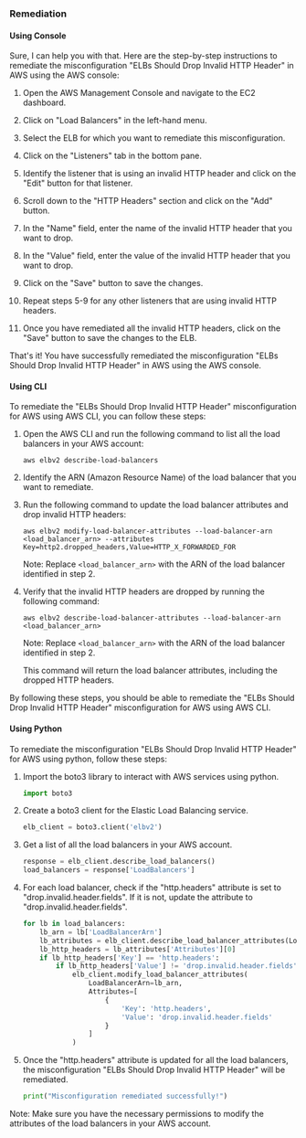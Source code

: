 ### Remediation

#### Using Console

Sure, I can help you with that. Here are the step-by-step instructions to remediate the misconfiguration "ELBs Should Drop Invalid HTTP Header" in AWS using the AWS console:

1. Open the AWS Management Console and navigate to the EC2 dashboard.

2. Click on "Load Balancers" in the left-hand menu.

3. Select the ELB for which you want to remediate this misconfiguration.

4. Click on the "Listeners" tab in the bottom pane.

5. Identify the listener that is using an invalid HTTP header and click on the "Edit" button for that listener.

6. Scroll down to the "HTTP Headers" section and click on the "Add" button.

7. In the "Name" field, enter the name of the invalid HTTP header that you want to drop.

8. In the "Value" field, enter the value of the invalid HTTP header that you want to drop.

9. Click on the "Save" button to save the changes.

10. Repeat steps 5-9 for any other listeners that are using invalid HTTP headers.

11. Once you have remediated all the invalid HTTP headers, click on the "Save" button to save the changes to the ELB.

That's it! You have successfully remediated the misconfiguration "ELBs Should Drop Invalid HTTP Header" in AWS using the AWS console.

#### Using CLI

To remediate the "ELBs Should Drop Invalid HTTP Header" misconfiguration for AWS using AWS CLI, you can follow these steps:

1. Open the AWS CLI and run the following command to list all the load balancers in your AWS account:

   ```
   aws elbv2 describe-load-balancers
   ```

2. Identify the ARN (Amazon Resource Name) of the load balancer that you want to remediate.

3. Run the following command to update the load balancer attributes and drop invalid HTTP headers:

   ```
   aws elbv2 modify-load-balancer-attributes --load-balancer-arn <load_balancer_arn> --attributes Key=http2.dropped_headers,Value=HTTP_X_FORWARDED_FOR
   ```

   Note: Replace `<load_balancer_arn>` with the ARN of the load balancer identified in step 2.

4. Verify that the invalid HTTP headers are dropped by running the following command:

   ```
   aws elbv2 describe-load-balancer-attributes --load-balancer-arn <load_balancer_arn>
   ```

   Note: Replace `<load_balancer_arn>` with the ARN of the load balancer identified in step 2.

   This command will return the load balancer attributes, including the dropped HTTP headers.

By following these steps, you should be able to remediate the "ELBs Should Drop Invalid HTTP Header" misconfiguration for AWS using AWS CLI.

#### Using Python

To remediate the misconfiguration "ELBs Should Drop Invalid HTTP Header" for AWS using python, follow these steps:

1. Import the boto3 library to interact with AWS services using python.

   ```python
   import boto3
   ```

2. Create a boto3 client for the Elastic Load Balancing service.

   ```python
   elb_client = boto3.client('elbv2')
   ```

3. Get a list of all the load balancers in your AWS account.

   ```python
   response = elb_client.describe_load_balancers()
   load_balancers = response['LoadBalancers']
   ```

4. For each load balancer, check if the "http.headers" attribute is set to "drop.invalid.header.fields". If it is not, update the attribute to "drop.invalid.header.fields".

   ```python
   for lb in load_balancers:
       lb_arn = lb['LoadBalancerArn']
       lb_attributes = elb_client.describe_load_balancer_attributes(LoadBalancerArn=lb_arn)
       lb_http_headers = lb_attributes['Attributes'][0]
       if lb_http_headers['Key'] == 'http.headers':
           if lb_http_headers['Value'] != 'drop.invalid.header.fields':
               elb_client.modify_load_balancer_attributes(
                   LoadBalancerArn=lb_arn,
                   Attributes=[
                       {
                           'Key': 'http.headers',
                           'Value': 'drop.invalid.header.fields'
                       }
                   ]
               )
   ```

5. Once the "http.headers" attribute is updated for all the load balancers, the misconfiguration "ELBs Should Drop Invalid HTTP Header" will be remediated.

   ```python
   print("Misconfiguration remediated successfully!")
   ```

Note: Make sure you have the necessary permissions to modify the attributes of the load balancers in your AWS account.

